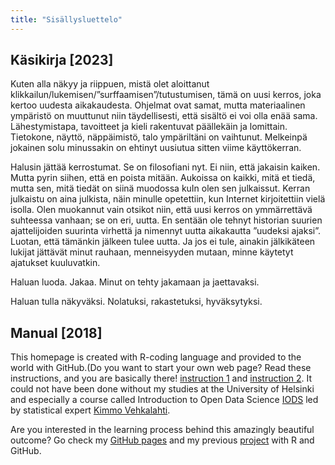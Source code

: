 ```yaml
---
title: "Sisällysluettelo"
---
```




## Käsikirja [2023]


Kuten alla näkyy ja riippuen, mistä olet aloittanut klikkailun/lukemisen/”surffaamisen”/tutustumisen, tämä on uusi kerros, joka kertoo uudesta aikakaudesta. Ohjelmat ovat samat, mutta materiaalinen ympäristö on muuttunut niin täydellisesti, että sisältö ei voi olla enää sama. Lähestymistapa, tavoitteet ja kieli rakentuvat päällekäin ja lomittain. Tietokone, näyttö, näppäimistö, talo ympäriltäni on vaihtunut. Melkeinpä jokainen solu minussakin on ehtinyt uusiutua sitten viime käyttökerran.

Halusin jättää kerrostumat. Se on filosofiani nyt. Ei niin, että jakaisin kaiken. Mutta pyrin siihen, että en poista mitään. Aukoissa on kaikki, mitä et tiedä, mutta sen, mitä tiedät on siinä muodossa kuIn olen sen julkaissut. Kerran julkaistu on aina julkista, näin minulle opetettiin, kun Internet kirjoitettiin vielä isolla. Olen muokannut vain otsikot niin, että uusi kerros on ymmärrettävä suhteessa vanhaan; se on eri, uutta. En sentään ole tehnyt historian suurien ajattelijoiden suurinta virhettä ja nimennyt uutta aikakautta ”uudeksi ajaksi”. Luotan, että tämänkin jälkeen tulee uutta. Ja jos ei tule, ainakin jälkikäteen lukijat jättävät minut rauhaan, menneisyyden mutaan, minne käytetyt ajatukset kuuluvatkin.

Haluan luoda. Jakaa. Minut on tehty jakamaan ja jaettavaksi.

Haluan tulla näkyväksi.
Nolatuksi, rakastetuksi, hyväksytyksi.



## Manual [2018]
This homepage is created with R-coding language and provided to the world with GitHub.(Do you want to start your own web page? Read these instructions, and you are basically there! [instruction 1](https://rmarkdown.rstudio.com/lesson-13.html) and [instruction 2](https://bookdown.org/yihui/rmarkdown/websites.html). It could not have been done without my studies at the University of Helsinki and especially a course called Introduction to Open Data Science [IODS](https://courses.helsinki.fi/fi/78995/115961424)  led by statistical expert [Kimmo Vehkalahti]( http://www.helsinki.fi/~kvehkala/index.html). 

Are you interested in the learning process behind this amazingly beautiful outcome? Go check my [GitHub pages]( https://github.com/macabset) and my previous [project](https://macabset.github.io/IODS-final/) with R and GitHub.
